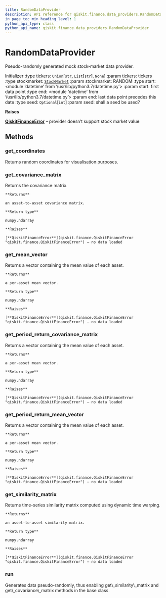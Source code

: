 ```yaml
---
title: RandomDataProvider
description: API reference for qiskit.finance.data_providers.RandomDataProvider
in_page_toc_min_heading_level: 1
python_api_type: class
python_api_name: qiskit.finance.data_providers.RandomDataProvider
---
```


# RandomDataProvider

<Class id="qiskit.finance.data_providers.RandomDataProvider" isDedicatedPage={true} github="https://github.com/qiskit-community/qiskit-aqua/tree/stable/0.7/qiskit/finance/data_providers/random_data_provider.py" signature="RandomDataProvider(tickers=None, stockmarket=StockMarket.RANDOM, start=datetime.datetime(2016, 1, 1, 0, 0), end=datetime.datetime(2016, 1, 30, 0, 0), seed=None)">
  Pseudo-randomly generated mock stock-market data provider.

  Initializer :type tickers: `Union`\[`str`, `List`\[`str`], `None`] :param tickers: tickers :type stockmarket: [`StockMarket`](qiskit.finance.data_providers.StockMarket "qiskit.finance.data_providers._base_data_provider.StockMarket") :param stockmarket: RANDOM :type start: \<module ‘datetime’ from ‘/usr/lib/python3.7/datetime.py’> :param start: first data point :type end: \<module ‘datetime’ from ‘/usr/lib/python3.7/datetime.py’> :param end: last data point precedes this date :type seed: `Optional`\[`int`] :param seed: shall a seed be used?

  **Raises**

  [**QiskitFinanceError**](qiskit.finance.QiskitFinanceError "qiskit.finance.QiskitFinanceError") – provider doesn’t support stock market value

  ## Methods

  ### get\_coordinates

  <Function id="qiskit.finance.data_providers.RandomDataProvider.get_coordinates" signature="RandomDataProvider.get_coordinates()">
    Returns random coordinates for visualisation purposes.
  </Function>

  ### get\_covariance\_matrix

  <Function id="qiskit.finance.data_providers.RandomDataProvider.get_covariance_matrix" signature="RandomDataProvider.get_covariance_matrix()">
    Returns the covariance matrix.

    **Returns**

    an asset-to-asset covariance matrix.

    **Return type**

    numpy.ndarray

    **Raises**

    [**QiskitFinanceError**](qiskit.finance.QiskitFinanceError "qiskit.finance.QiskitFinanceError") – no data loaded
  </Function>

  ### get\_mean\_vector

  <Function id="qiskit.finance.data_providers.RandomDataProvider.get_mean_vector" signature="RandomDataProvider.get_mean_vector()">
    Returns a vector containing the mean value of each asset.

    **Returns**

    a per-asset mean vector.

    **Return type**

    numpy.ndarray

    **Raises**

    [**QiskitFinanceError**](qiskit.finance.QiskitFinanceError "qiskit.finance.QiskitFinanceError") – no data loaded
  </Function>

  ### get\_period\_return\_covariance\_matrix

  <Function id="qiskit.finance.data_providers.RandomDataProvider.get_period_return_covariance_matrix" signature="RandomDataProvider.get_period_return_covariance_matrix()">
    Returns a vector containing the mean value of each asset.

    **Returns**

    a per-asset mean vector.

    **Return type**

    numpy.ndarray

    **Raises**

    [**QiskitFinanceError**](qiskit.finance.QiskitFinanceError "qiskit.finance.QiskitFinanceError") – no data loaded
  </Function>

  ### get\_period\_return\_mean\_vector

  <Function id="qiskit.finance.data_providers.RandomDataProvider.get_period_return_mean_vector" signature="RandomDataProvider.get_period_return_mean_vector()">
    Returns a vector containing the mean value of each asset.

    **Returns**

    a per-asset mean vector.

    **Return type**

    numpy.ndarray

    **Raises**

    [**QiskitFinanceError**](qiskit.finance.QiskitFinanceError "qiskit.finance.QiskitFinanceError") – no data loaded
  </Function>

  ### get\_similarity\_matrix

  <Function id="qiskit.finance.data_providers.RandomDataProvider.get_similarity_matrix" signature="RandomDataProvider.get_similarity_matrix()">
    Returns time-series similarity matrix computed using dynamic time warping.

    **Returns**

    an asset-to-asset similarity matrix.

    **Return type**

    numpy.ndarray

    **Raises**

    [**QiskitFinanceError**](qiskit.finance.QiskitFinanceError "qiskit.finance.QiskitFinanceError") – no data loaded
  </Function>

  ### run

  <Function id="qiskit.finance.data_providers.RandomDataProvider.run" signature="RandomDataProvider.run()">
    Generates data pseudo-randomly, thus enabling get\_similarity\_matrix and get\_covariance\_matrix methods in the base class.
  </Function>
</Class>

